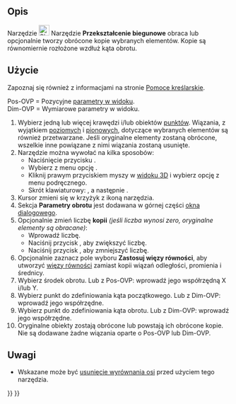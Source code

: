 <languages/>

{{Docnav/pl
|[[Sketcher_Translate/pl|Przekształcanie w szyku]]
|[[Sketcher_Scale/pl|Przekształcenie skali]]
|[[Sketcher_Workbench/pl|środowisko pracy Szkicownik]]
|IconL=Sketcher_Translate.svg
|IconR=Sketcher_Scale.svg
|IconC=Workbench_Sketcher.svg
}}

{{GuiCommand/pl
|Name=Sketcher Rotate
|Name/pl=Szkicownik: Przekształcenie biegunowe
|MenuLocation=Szkic → Narzędzia szkicownika → Przekształcenie biegunowe
|Workbenches=[[Sketcher_Workbench/pl|Szkicownik]]
|Shortcut={{KEY|Z}} {{KEY|T}}
|Version=1.0
|SeeAlso=
}}

<span id="Description"></span>
==Opis==

Narzędzie [[Image:Sketcher_Rotate.svg|24px]] Narzędzie '''Przekształcenie biegunowe''' obraca lub opcjonalnie tworzy obrócone kopie wybranych elementów. Kopie są równomiernie rozłożone wzdłuż kąta obrotu.

<span id="Usage"></span>
==Użycie==

Zapoznaj się również z informacjami na stronie [[Sketcher_Workbench/pl#Pomoce_kreślarskie|Pomoce kreślarskie]].

Pos-OVP = Pozycyjne [[Sketcher_Preferences/pl#Ogólne|parametry w widoku]].<br>
Dim-OVP = Wymiarowe parametry w widoku.

# Wybierz jedną lub więcej krawędzi i/lub obiektów [[Sketcher_CreatePoint/pl|punktów]]. Wiązania, z wyjątkiem [[Sketcher_ConstrainHorizontal/pl|poziomych]] i [[Sketcher_ConstrainVertical/pl|pionowych]], dotyczące wybranych elementów są również przetwarzane. Jeśli oryginalne elementy zostaną obrócone, wszelkie inne powiązane z nimi wiązania zostaną usunięte.
# Narzędzie można wywołać na kilka sposobów:
#* Naciśnięcie przycisku {{Button|[[Image:Sketcher_Rotate.svg|16px]] '''Przekształcenie biegunowe'''}}.
#* Wybierz z menu opcję {{MenuCommand|Szkic → Narzędzia szkicownika → [[Image:Sketcher_Rotate.svg|16px]] Przekształcenie biegunowe}}.
#* Kliknij prawym przyciskiem myszy w [[3D_view/pl|widoku 3D]] i wybierz opcję {{MenuCommand|[[Image:Sketcher_Rotate.svg|16px]] Przekształcenie biegunowe}} z menu podręcznego.
#* Skrót klawiaturowy: {{KEY|Z}}, a następnie {{KEY|P}}.
# Kursor zmieni się w krzyżyk z ikoną narzędzia.
# Sekcja '''Parametry obrotu''' jest dodawana w górnej części [[Sketcher_Dialog|okna dialogowego]].
# Opcjonalnie zmień liczbę '''kopii''' ''(jeśli liczba wynosi zero, oryginalne elementy są obracane)'':
#* Wprowadź liczbę.
#* Naciśnij przycisk {{KEY|U}}, aby zwiększyć liczbę.
#* Naciśnij przycisk {{KEY|J}}, aby zmniejszyć liczbę.
# Opcjonalnie zaznacz pole wyboru '''Zastosuj więzy równości''', aby utworzyć [[Sketcher_ConstrainEqual/pl|więzy równości]] zamiast kopii wiązań odległości, promienia i średnicy.
# Wybierz środek obrotu. Lub z Pos-OVP: wprowadź jego współrzędną X i/lub Y.
# Wybierz punkt do zdefiniowania kąta początkowego. Lub z Dim-OVP: wprowadź jego współrzędne.
# Wybierz punkt do zdefiniowania kąta obrotu. Lub z Dim-OVP: wprowadź jego współrzędne.
# Oryginalne obiekty zostają obrócone lub powstają ich obrócone kopie. Nie są dodawane żadne wiązania oparte o Pos-OVP lub Dim-OVP.

<span id="Notes"></span>
==Uwagi==

* Wskazane może być [[Sketcher_RemoveAxesAlignment/pl|usunięcie wyrównania osi]] przed użyciem tego narzędzia.


{{Docnav/pl
|[[Sketcher_Translate/pl|Przekształcanie w szyku]]
|[[Sketcher_Scale/pl|Przekształcanie skali]]
|[[Sketcher_Workbench/pl|środowisko pracy Szkicownik]]
|IconL=Sketcher_Translate.svg
|IconR=Sketcher_Scale.svg
|IconC=Workbench_Sketcher.svg
}}

{{Sketcher_Tools_navi{{#translation:}}}}
{{Userdocnavi{{#translation:}}}}